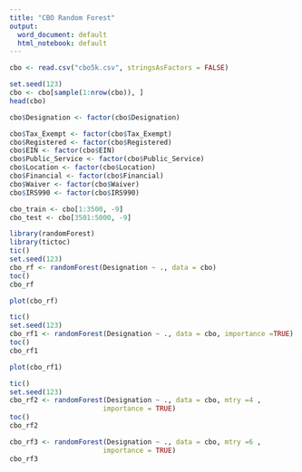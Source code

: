 ---
title: "CBO Random Forest"
output:
  word_document: default
  html_notebook: default
---

```{r}
cbo <- read.csv("cbo5k.csv", stringsAsFactors = FALSE)
```

```{r}
set.seed(123)
cbo <- cbo[sample(1:nrow(cbo)), ]
head(cbo)
```

```{r}
cbo$Designation <- factor(cbo$Designation)
```


```{r}
cbo$Tax_Exempt <- factor(cbo$Tax_Exempt)
cbo$Registered <- factor(cbo$Registered)
cbo$EIN <- factor(cbo$EIN)
cbo$Public_Service <- factor(cbo$Public_Service)
cbo$Location <- factor(cbo$Location)
cbo$Financial <- factor(cbo$Financial)
cbo$Waiver <- factor(cbo$Waiver)
cbo$IRS990 <- factor(cbo$IRS990)
```

```{r}
cbo_train <- cbo[1:3500, -9]
cbo_test <- cbo[3501:5000, -9]
```


```{r}
library(randomForest)
library(tictoc)
tic()
set.seed(123)
cbo_rf <- randomForest(Designation ~ ., data = cbo)
toc()
cbo_rf
```

```{r}
plot(cbo_rf)
```
```{r}
tic()
set.seed(123)
cbo_rf1 <- randomForest(Designation ~ ., data = cbo, importance =TRUE)
toc()
cbo_rf1
```

```{r}
plot(cbo_rf1)
```


```{r}
tic()
set.seed(123)
cbo_rf2 <- randomForest(Designation ~ ., data = cbo, mtry =4 ,
                       importance = TRUE)
toc()
cbo_rf2
```
```{r}
cbo_rf3 <- randomForest(Designation ~ ., data = cbo, mtry =6 ,
                       importance = TRUE)
cbo_rf3
```

